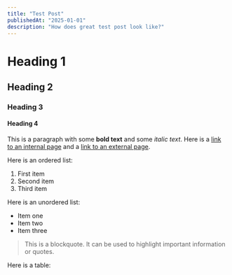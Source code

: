 ```yaml
---
title: "Test Post"
publishedAt: "2025-01-01"
description: "How does great test post look like?"
---
```


# Heading 1

## Heading 2

### Heading 3

#### Heading 4

This is a paragraph with some **bold text** and some _italic text_. Here is a [link to an internal page](/internal-page) and a [link to an external page](https://example.com).

Here is an ordered list:

1. First item
2. Second item
3. Third item

Here is an unordered list:

- Item one
- Item two
- Item three

> This is a blockquote. It can be used to highlight important information or quotes.

Here is a table:

<Table
  data={{
    headers: ["Header 1", "Header 2"],
    rows: [
      ["Row 1 Col 1", "Row 1 Col 2"],
      ["Row 2 Col 1", "Row 2 Col 2"],
    ],
  }}
/>
